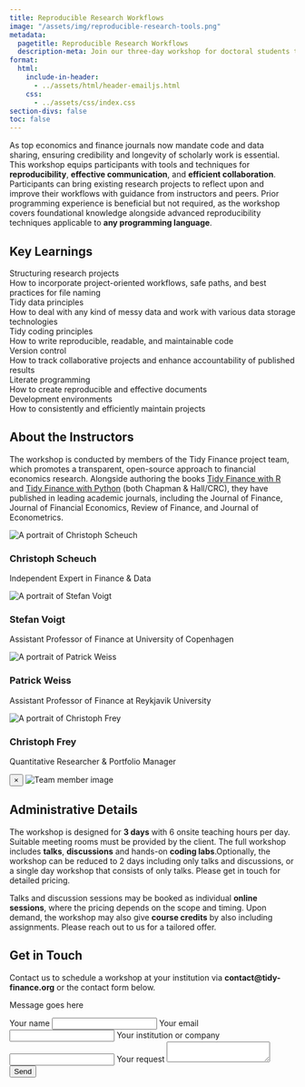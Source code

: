 ```yaml
---
title: Reproducible Research Workflows 
image: "/assets/img/reproducible-research-tools.png"
metadata:
  pagetitle: Reproducible Research Workflows 
  description-meta: Join our three-day workshop for doctoral students to master reproducible research workflows and improve research communication, suitable for any coding language.
format:
  html:
    include-in-header: 
      - ../assets/html/header-emailjs.html
    css: 
      - ../assets/css/index.css
section-divs: false
toc: false
---
```


As top economics and finance journals now mandate code and data sharing, ensuring credibility and longevity of scholarly work is essential. This workshop equips participants with tools and techniques for **reproducibility**, **effective communication**, and **efficient collaboration**. Participants can bring existing research projects to reflect upon and improve their workflows with guidance from instructors and peers. Prior programming experience is beneficial but not required, as the workshop covers foundational knowledge alongside advanced reproducibility techniques applicable to **any programming language**.
 
## Key Learnings 

```{=html}
<div class="workshop">
  <div class="module">
    <div class="module-title">Structuring research projects</div>
    <div class="module-description">How to incorporate project-oriented workflows, safe paths, and best practices for file naming</div>
  </div>
  <div class="module">
    <div class="module-title">Tidy data principles</div>
    <div class="module-description">How to deal with any kind of messy data and work with various data storage technologies</div>
  </div>
  <div class="module">
    <div class="module-title">Tidy coding principles</div>
    <div class="module-description">How to write reproducible, readable, and maintainable code</div>
  </div>
  <div class="module">
    <div class="module-title">Version control</div>
    <div class="module-description">How to track collaborative projects and enhance accountability of published results</div>
  </div>
  <div class="module">
    <div class="module-title">Literate programming</div>
    <div class="module-description">How to create reproducible and effective documents</div>
  </div>
  <div class="module">
    <div class="module-title">Development environments</div>
    <div class="module-description">How to consistently and efficiently maintain projects</div>
  </div>
</div>
```

## About the Instructors

The workshop is conducted by members of the Tidy Finance project team, which promotes a transparent, open-source approach to financial economics research. Alongside authoring the books [Tidy Finance with R](../r/index.qmd) and [Tidy Finance with Python](../python/index.qmd)  (both Chapman & Hall/CRC), they have published in leading academic journals, including the Journal of Finance, Journal of Financial Economics, Review of Finance, and Journal of Econometrics.

```{=html} 
<div class="team-grid">
    <div class="team-member" data-info="Christoph Scheuch is an independent data science and business intelligence expert. He co-created and maintains the Tidy Finance project, a transparent, open-source approach to research in financial economics. Alongside contributing to Tidy Finance, its maintainers have published in leading academic journals, including the Journal of Finance, Journal of Financial Economics, Review of Finance, and Journal of Econometrics. Christoph previously held the roles of Head of Artificial Intelligence, Director of Product, and Head of BI & Data Science at the social trading platform wikifolio.com. He was an external lecturer at the Vienna University of Economics and Business (WU), where he obtained his PhD in finance as part of the Vienna Graduate School of Finance (VGSF)." data-img="../assets/img/christoph_scheuch.jpeg">
      <img src="../assets/img/christoph_scheuch.jpeg" alt="A portrait of Christoph Scheuch">
      <h3>Christoph Scheuch</h3>
      <p>Independent Expert in Finance & Data</p>
    </div>
    <div class="team-member" data-info="Stefan Voigt is an Assistant Professor of Finance at the Department of Economics at the University in Copenhagen and a research fellow at the Danish Finance Institute. His research focuses on blockchain technology, high-frequency trading, and financial econometrics. Stefan’s research has been published in the leading finance and econometrics journals and he received the Danish Finance Institute Teaching Award 2022 for his courses for students and practitioners on empirical finance based on Tidy Finance." data-img="../assets/img/stefan_voigt.jpeg">
      <img src="../assets/img/stefan_voigt.jpeg" alt="A portrait of Stefan Voigt">
      <h3>Stefan Voigt</h3>
      <p>Assistant Professor of Finance at University of Copenhagen</p>
    </div>
    <div class="team-member" data-info="Patrick Weiss is an Assistant Professor of Finance at Reykjavik University and an external lecturer at the Vienna University of Economics and Business. His research activity centers around the intersection of empirical asset pricing and corporate finance, with his research appearing in leading journals in financial economics. Patrick is especially passionate about empirical asset pricing and strives to understand the impact of methodological uncertainty on research outcomes." data-img="../assets/img/patrick_weiss.jpeg">
      <img src="../assets/img/patrick_weiss.jpeg" alt="A portrait of Patrick Weiss">
      <h3>Patrick Weiss</h3>
      <p>Assistant Professor of Finance at Reykjavik University</p>
    </div>
    <div class="team-member" data-info="Christoph Frey is a Quantitative Researcher and Portfolio Manager at a family office in Hamburg and Research Fellow at the Centre for Financial Econometrics, Asset Markets and Macroeconomic Policy at Lancaster University. Prior to this, he was the leading quantitative researcher for systematic multi-asset strategies at Berenberg Bank and worked as an Assistant Professor at the Erasmus Universiteit Rotterdam. Christoph published research on Bayesian Econometrics and specializes in financial econometrics and portfolio optimization problems." data-img="../assets/img/christoph_frey.jpeg">
      <img src="../assets/img/christoph_frey.jpeg" alt="A portrait of Christoph Frey">
      <h3>Christoph Frey</h3>
      <p>Quantitative Researcher & Portfolio Manager</p>
    </div>
  </div>
  <div id="overlay" class="overlay">
    <div class="overlay-content">
      <button class="close-overlay">&times;</button>
      <img id="overlay-img" src="" alt="Team member image">
      <p id="overlay-info"></p>
    </div>
  </div>
  <script src="../assets/js/overlay.js"></script>
```

## Administrative Details

The workshop is designed for **3 days** with 6 onsite teaching hours per day. Suitable meeting rooms must be provided by the client. The full workshop includes **talks**, **discussions** and hands-on **coding labs**.Optionally, the workshop can be reduced to 2 days including only talks and discussions, or a single day workshop that consists of only talks. Please get in touch for detailed pricing.

Talks and discussion sessions may be booked as individual **online sessions**, where the pricing depends on the scope and timing. Upon demand, the workshop may also give **course credits** by also including assignments. Please reach out to us for a tailored offer.

## Get in Touch

Contact us to schedule a workshop at your institution via **contact@tidy-finance.org**  or the contact form below. 

```{=html} 
<div id="form-container">
  <div id="toast">
    <p id="toast-message">Message goes here</p>
  </div>
  <form id="contact-form">
    <input type="hidden" name="contact_number">
    <label>Your name</label>
    <input type="text" name="user_name">
    <label>Your email</label>
    <input type="email" name="user_email">
    <label>Your institution or company</label>
    <input type="text" name="user_institution">
    <label>Your request</label>
    <textarea name="message"></textarea>
    <input type="submit" value="Send">
  </form>
</div>
```  

